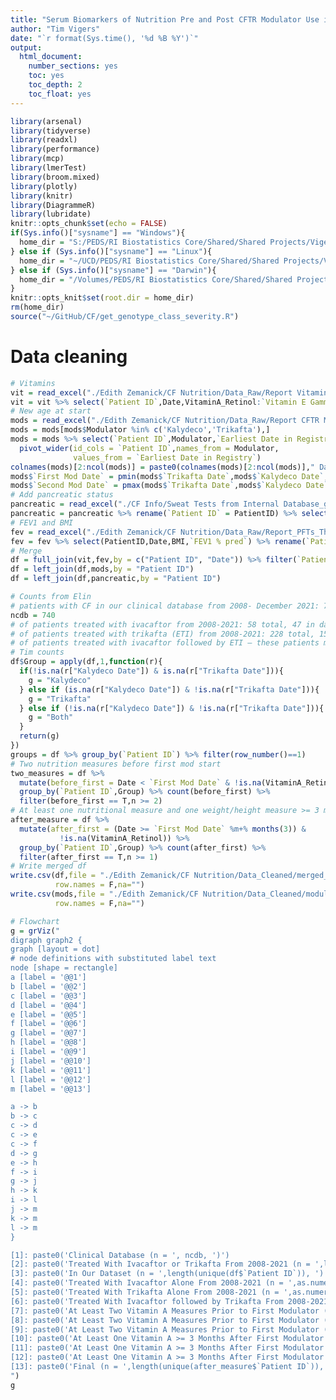 ```yaml
---
title: "Serum Biomarkers of Nutrition Pre and Post CFTR Modulator Use in Children with Cystic Fibrosis"
author: "Tim Vigers"
date: "`r format(Sys.time(), '%d %B %Y')`"
output:
  html_document:
    number_sections: yes
    toc: yes
    toc_depth: 2
    toc_float: yes
---
```


```r
library(arsenal)
library(tidyverse)
library(readxl)
library(performance)
library(mcp)
library(lmerTest)
library(broom.mixed)
library(plotly)
library(knitr)
library(DiagrammeR)
library(lubridate)
knitr::opts_chunk$set(echo = FALSE)
if(Sys.info()["sysname"] == "Windows"){
  home_dir = "S:/PEDS/RI Biostatistics Core/Shared/Shared Projects/Vigers/CF"
} else if (Sys.info()["sysname"] == "Linux"){
  home_dir = "~/UCD/PEDS/RI Biostatistics Core/Shared/Shared Projects/Vigers/CF"
} else if (Sys.info()["sysname"] == "Darwin"){
  home_dir = "/Volumes/PEDS/RI Biostatistics Core/Shared/Shared Projects/Vigers/CF"
}
knitr::opts_knit$set(root.dir = home_dir)
rm(home_dir)
source("~/GitHub/CF/get_genotype_class_severity.R")
```

# Data cleaning

```r
# Vitamins
vit = read_excel("./Edith Zemanick/CF Nutrition/Data_Raw/Report Vitamins_throughDecember2021.xlsx")
vit = vit %>% select(`Patient ID`,Date,VitaminA_Retinol:`Vitamin E Gamma`)
# New age at start
mods = read_excel("./Edith Zemanick/CF Nutrition/Data_Raw/Report CFTR Modulators_throughDecember2021.xlsx")
mods = mods[mods$Modulator %in% c('Kalydeco','Trikafta'),]
mods = mods %>% select(`Patient ID`,Modulator,`Earliest Date in Registry`) %>% 
  pivot_wider(id_cols = `Patient ID`,names_from = Modulator,
              values_from = `Earliest Date in Registry`)
colnames(mods)[2:ncol(mods)] = paste0(colnames(mods)[2:ncol(mods)]," Date")
mods$`First Mod Date` = pmin(mods$`Trikafta Date`,mods$`Kalydeco Date`,na.rm = T)
mods$`Second Mod Date` = pmax(mods$`Trikafta Date`,mods$`Kalydeco Date`)
# Add pancreatic status
pancreatic = read_excel("./CF Info/Sweat Tests from Internal Database_genotype class_withPancStatus.xlsx")
pancreatic = pancreatic %>% rename(`Patient ID` = PatientID) %>% select(`Patient ID`,PancreaticStatus)
# FEV1 and BMI
fev = read_excel("./Edith Zemanick/CF Nutrition/Data_Raw/Report_PFTs_ThroughDecember2021.xlsx")
fev = fev %>% select(PatientID,Date,BMI,`FEV1 % pred`) %>% rename(`Patient ID` = PatientID)
# Merge
df = full_join(vit,fev,by = c("Patient ID", "Date")) %>% filter(`Patient ID` %in% mods$`Patient ID`)
df = left_join(df,mods,by = "Patient ID")
df = left_join(df,pancreatic,by = "Patient ID")
```

```r
# Counts from Elin
# patients with CF in our clinical database from 2008- December 2021: 740 total, 474 in our dataset
ncdb = 740
# of patients treated with ivacaftor from 2008-2021: 58 total, 47 in dataset
# of patients treated with trikafta (ETI) from 2008-2021: 228 total, 150 in dataset 
# of patients treated with ivacaftor followed by ETI – these patients may be counted in both groups: 22 total, 17 in dataset
# Tim counts
df$Group = apply(df,1,function(r){
  if(!is.na(r["Kalydeco Date"]) & is.na(r["Trikafta Date"])){
    g = "Kalydeco"
  } else if (is.na(r["Kalydeco Date"]) & !is.na(r["Trikafta Date"])){
    g = "Trikafta"
  } else if (!is.na(r["Kalydeco Date"]) & !is.na(r["Trikafta Date"])){
    g = "Both"
  }
  return(g)
})
groups = df %>% group_by(`Patient ID`) %>% filter(row_number()==1)
# Two nutrition measures before first mod start
two_measures = df %>% 
  mutate(before_first = Date < `First Mod Date` & !is.na(VitaminA_Retinol)) %>% 
  group_by(`Patient ID`,Group) %>% count(before_first) %>% 
  filter(before_first == T,n >= 2)
# At least one nutritional measure and one weight/height measure >= 3 months after first
after_measure = df %>% 
  mutate(after_first = (Date >= `First Mod Date` %m+% months(3)) & 
           !is.na(VitaminA_Retinol)) %>%
  group_by(`Patient ID`,Group) %>% count(after_first) %>%
  filter(after_first == T,n >= 1)
# Write merged df
write.csv(df,file = "./Edith Zemanick/CF Nutrition/Data_Cleaned/merged_data.csv",
          row.names = F,na="")
write.csv(mods,file = "./Edith Zemanick/CF Nutrition/Data_Cleaned/modulators.csv",
          row.names = F,na="")
```

```r
# Flowchart
g = grViz("
digraph graph2 {
graph [layout = dot]
# node definitions with substituted label text
node [shape = rectangle]
a [label = '@@1']
b [label = '@@2']
c [label = '@@3']
d [label = '@@4']
e [label = '@@5']
f [label = '@@6']
g [label = '@@7']
h [label = '@@8']
i [label = '@@9']
j [label = '@@10']
k [label = '@@11']
l [label = '@@12']
m [label = '@@13']

a -> b
b -> c
c -> d
c -> e
c -> f
d -> g
e -> h
f -> i
g -> j
h -> k
i -> l
j -> m
k -> m
l -> m
}

[1]: paste0('Clinical Database (n = ', ncdb, ')')
[2]: paste0('Treated With Ivacaftor or Trikafta From 2008-2021 (n = ',length(unique(mods$`Patient ID`)), ')')
[3]: paste0('In Our Dataset (n = ',length(unique(df$`Patient ID`)), ')')
[4]: paste0('Treated With Ivacaftor Alone From 2008-2021 (n = ',as.numeric(table(groups$Group)['Kalydeco']), ')')
[5]: paste0('Treated With Trikafta Alone From 2008-2021 (n = ',as.numeric(table(groups$Group)['Trikafta']), ')')
[6]: paste0('Treated With Ivacaftor followed by Trikafta From 2008-2021 (n = ',as.numeric(table(groups$Group)['Both']), ')')
[7]: paste0('At Least Two Vitamin A Measures Prior to First Modulator (n = ',as.numeric(table(two_measures$Group)['Kalydeco']), ')')
[8]: paste0('At Least Two Vitamin A Measures Prior to First Modulator (n = ',as.numeric(table(two_measures$Group)['Trikafta']), ')')
[9]: paste0('At Least Two Vitamin A Measures Prior to First Modulator (n = ',as.numeric(table(two_measures$Group)['Both']), ')')
[10]: paste0('At Least One Vitamin A >= 3 Months After First Modulator (n = ',as.numeric(table(after_measure$Group)['Kalydeco']), ')')
[11]: paste0('At Least One Vitamin A >= 3 Months After First Modulator (n = ',as.numeric(table(after_measure$Group)['Trikafta']), ')')
[12]: paste0('At Least One Vitamin A >= 3 Months After First Modulator (n = ',as.numeric(table(after_measure$Group)['Both']), ')')
[13]: paste0('Final (n = ',length(unique(after_measure$`Patient ID`)), ')')
")
g
```

<!-- # Participant Characteristics -->

<!-- For each person, we calculated the maximum amount of time from the earliest nutrition measure before modulator start to start date, and the amount of time from modulator start date to most recent nutrition measure. The ranges of these values are presented below ("Years to start" and "Years From start," respectively). -->

<!-- ```{r results='asis'} -->
<!-- df$Sex[df$Sex == ""] = NA -->
<!-- demo = df %>% group_by(Patient.ID) %>% fill(Sex,.direction = "downup") %>% -->
<!--   filter(row_number() == 1) -->
<!-- t1 = tableby(first_mod ~ Age.at.Start..years. + Sex + genoRisk + -->
<!--                vit_measures_after + vit_measures_before + -->
<!--                notest(max_years_to_start,"min","max") + -->
<!--                notest(max_years_from_start,"min","max"), -->
<!--              data = demo, -->
<!--              control = tableby.control(numeric.stats=c("Nmiss", "median", "q1q3"),)) -->
<!-- summary(t1,test = F, -->
<!--         labelTranslations = -->
<!--           list(Age.at.Start..years. = "Age at Start (years)", -->
<!--                genoRisk = "Genotype risk group", -->
<!--                vit_measures_after = "No. of vitamin measures post", -->
<!--                vit_measures_before = "No. of vitamin measures pre", -->
<!--                max_years_to_start = "Years to start",max_years_from_start = "Years From start")) -->
<!-- ``` -->

<!-- # Piecewise longitudinal models -->

<!-- ```{r} -->
<!-- # Time relative to first mod -->
<!-- df$time = as.numeric(difftime(df$Date,df$`First Mod Date`,units = "days"))/365.25 -->
<!-- # Calculate spline things -->
<!-- df$c1 = -->
<!--   (df$time-0)*(df$time>=0) -->
<!-- df$c2 = -->
<!--   (as.numeric(difftime(df$Date,df$`Second Mod Date`,units = "days"))/365.25)*(df$Date >= df$`Second Mod Date`) -->
<!-- # Limit to 3 years prior, select columns -->
<!-- df = df %>% filter(!is.na(time) & time >= -3) %>% distinct() -->
<!-- ``` -->

<!-- ```{r} -->
<!-- piecewise_mod = function(outcome,data,diagnostics = F){ -->
<!--   data$`Patient ID` = as.factor(data$`Patient ID`) -->
<!--   data = data %>% select(`Patient ID`,Date,`First Mod Date`,`Second Mod Date`,PancreaticStatus,BMI, -->
<!--                          all_of(outcome)) %>% drop_na(all_of(outcome)) -->
<!--   # Separate data for single and double mods -->
<!--   single = data %>% filter(c2 <= 0 | is.na(c2)) -->
<!--   double = data %>% filter(!is.na(c2)) -->
<!--   # Models -->
<!--   f_single = as.formula(paste0(outcome,"~ BMI + PancreaticStatus + time + c1 + (1|`Patient ID`)")) -->
<!--   f_double = as.formula(paste0(outcome,"~ BMI + PancreaticStatus + time + c1 +c2 + (1|`Patient ID`)")) -->
<!--   if(outcome == "BMI"){ -->
<!--     f_single = update(f_single,.~.-BMI) -->
<!--     f_double = update(f_double,.~.-BMI) -->
<!--   } -->
<!--   m_single = lmer(f_single,data = single) -->
<!--   m_double = lmer(f_double,data = double) -->
<!--   # Diagnostics if required -->
<!--   if(diagnostics){ -->
<!--     check_single = check_model(m_single) -->
<!--     check_double = check_model(m_double) -->
<!--   } else { -->
<!--     check_single = NULL -->
<!--     check_double = NULL -->
<!--   } -->
<!--   # Results -->
<!--   res_single = tidy(m_single,"fixed") -->
<!--   res_double = tidy(m_double,"fixed") -->
<!--   # Plots -->
<!--   single_plot_df = m_single@frame -->
<!--   single_plot_df$pred = predict(m_single) -->
<!--   single_plot = ggplot(single_plot_df,aes_string(x = "time",y = outcome,color = "`Patient ID`")) + -->
<!--     geom_line(aes(y = pred)) + -->
<!--     theme_bw() + theme(legend.position = "none") + xlab("Time (years)") -->
<!--   double_plot_df = m_double@frame -->
<!--   double_plot_df$pred = predict(m_double) -->
<!--   double_plot = ggplot(double_plot_df,aes_string(x = "time",y = outcome,color = "`Patient ID`")) + -->
<!--     geom_line(aes(y = pred)) + -->
<!--     theme_bw() + theme(legend.position = "none") + xlab("Time (years)") -->
<!--   # Return -->
<!--   return(list("results_single" = res_single,"results_double" = res_double, -->
<!--               "diagnostics_single" = check_single,"diagnostics_double" = check_double, -->
<!--               "plot_single" = single_plot,"plot_double" = double_plot)) -->
<!-- } -->
<!-- ``` -->

<!-- In the following models, the "time" estimate represents the slope prior to first modulator start, "c1" is the change in slope after first modulator start, and "c2" is the change in slope from first modulator to second. All models were adjusted for BMI and pancreatic status (except the BMI model, which was only adjusted for pancreatic status). -->

<!-- ## Vitamin A -->

<!-- ```{r} -->
<!-- vita = piecewise_mod(outcome = "VitaminA_Retinol",data = df,diagnostics = T) -->
<!-- ``` -->

<!-- ### Single modulator -->

<!-- ```{r results='asis'} -->
<!-- vita$plot_single -->
<!-- kable(vita$results_single,digits = 3) -->
<!-- ``` -->

<!-- ### Double modulator -->

<!-- ```{r results='asis'} -->
<!-- vita$plot_double -->
<!-- kable(vita$results_double,digits = 3) -->
<!-- ``` -->

<!-- ## BMI -->

<!-- ```{r} -->
<!-- bmi = piecewise_mod(outcome = "BMI",data = df,diagnostics = T) -->
<!-- ``` -->

<!-- ### Single modulator -->

<!-- ```{r results='asis'} -->
<!-- bmi$plot_single -->
<!-- kable(bmi$results_single,digits = 3) -->
<!-- ``` -->

<!-- ### Double modulator -->

<!-- ```{r results='asis'} -->
<!-- bmi$plot_double -->
<!-- kable(bmi$results_double,digits = 3) -->
<!-- ``` -->

<!-- # Bayesian? -->

<!-- ## BMI -->

<!-- ```{r cache=TRUE,echo=TRUE} -->
<!-- mod_df = df %>% filter(!is.na(age_second)) %>% select(Patient.ID,time,BMI) %>% drop_na() -->
<!-- model = list( -->
<!--   BMI ~ 1, # Plateau -->
<!--   1 + (1|Patient.ID) ~ 0 + time, # Joined slope -->
<!--   1 + (1|Patient.ID) ~ 0 + time, # Joined slope -->
<!--   1 + (1|Patient.ID) ~ 0 + time # Joined slope -->
<!-- ) -->
<!-- fit = mcp(model, data = mod_df,sample = "both") -->
<!-- ``` -->

<!-- ### Posterior means -->

<!-- ```{r} -->
<!-- summary(fit) -->
<!-- ``` -->

<!-- ### Posterior fit -->

<!-- ```{r} -->
<!-- plot(fit,q_fit = TRUE) + theme_bw() -->
<!-- ``` -->

<!-- ### Parameter plot -->

<!-- ```{r} -->
<!-- plot_pars(fit) -->
<!-- ``` -->

<!-- ### Hypothesis tests -->

<!-- ```{r} -->
<!-- hypothesis(fit,c("cp_1 = 0","cp_2 = 0","cp_3 = 0")) -->
<!-- ``` -->

<!-- t -->